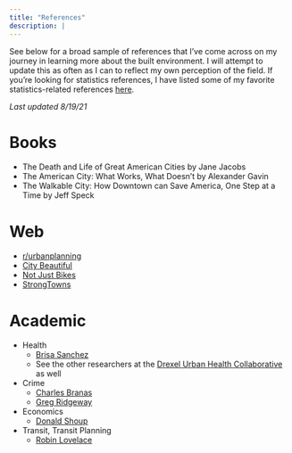 ```yaml
---
title: "References"
description: |
---
```



See below for a broad sample of references that I've come across on my journey
in learning more about the built environment. I will attempt to update this as 
often as I can to reflect my own perception of the field. If you're looking for 
statistics references, I have listed some of my favorite statistics-related
references [here](https://www.apetersonsite.org/post/phdlessons/).

*Last updated 8/19/21*


# Books

* The Death and Life of Great American Cities by Jane Jacobs
* The American City: What Works, What Doesn't by Alexander Gavin
* The Walkable City: How Downtown can Save America, One Step at a Time by Jeff Speck


# Web

* [r/urbanplanning](www.reddit.com/r/urbanplanning)
* [City Beautiful](youtube.com/citybeautiful)
* [Not Just Bikes](youtube.com/notjustbikes)
* [StrongTowns](strongtowns.org)

# Academic

* Health
   * [Brisa Sanchez](https://drexel.edu/dornsife/academics/faculty/Brisa%20Sanchez/)
   * See the other researchers at the [Drexel Urban Health Collaborative](https://drexel.edu/uhc/) as well
* Crime 
   * [Charles Branas](https://www.publichealth.columbia.edu/people/our-faculty/ccb2166)
   * [Greg Ridgeway](https://sites.google.com/view/gregridgeway/cv)
* Economics
   * [Donald Shoup](shoupdogg.net)
* Transit, Transit Planning
   * [Robin Lovelace](robinlovelace.net)
